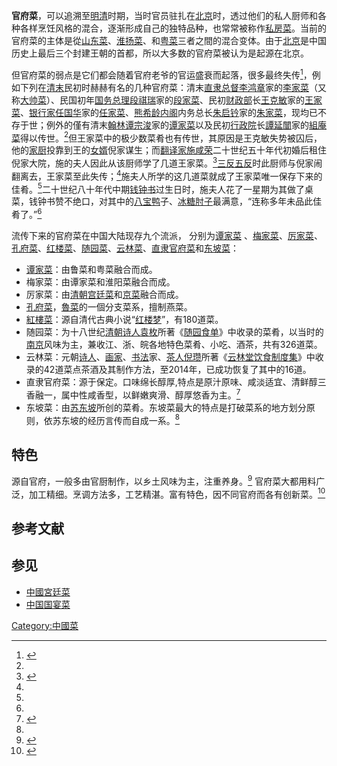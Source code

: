 {{expand|time=2016-12-22T05:50:36+00:00}}
{{中国菜}}

'''官府菜'''，可以追溯至[[明朝|明]][[清朝|清]]时期，当时官员驻扎在[[北京|北京]]时，透过他们的私人厨师和各种各样烹饪风格的混合，逐渐形成自己的独特品种，也常常被称作[[私房菜|私房菜]]。当前的官府菜的主体是從[[山东菜|山东菜]]、[[淮扬菜|淮扬菜]]、和[[粤菜|粤菜]]三者之間的混合变体。由于[[北京|北京]]是中国历史上最后三个封建王朝的首都，所以大多数的官府菜被认为是起源在北京。

但官府菜的弱点是它们都会随着官府老爷的官运盛衰而起落，很多最终失传<ref name=sjslddcsdwd>{{cite book | author=李媛|date= |title=舌尖上流动的城市味道|url=https://books.google.com/books?id=4dpmAwAAQBAJ&pg=PT5&lpg=PT5&dq=%E9%83%BD%E9%9A%8F%E7%9D%80%E5%AE%98%E5%BA%9C%E8%80%81%E7%88%B7%E7%9A%84%E7%9B%9B%E8%A1%B0%E8%80%8C%E8%B5%B7%E8%90%BD%EF%BC%8C%E6%9C%80%E7%BB%88%E7%81%B0%E9%A3%9E%E7%83%9F%E7%81%AD%E3%80%82&source=bl&ots=x2BFUBEyJP&sig=ACfU3U1zdIbSYERdCNcevYeToCXMYvU6LA&hl=en&sa=X&ved=2ahUKEwifjKXoxNrkAhXRKH0KHfc1BG4Q6AEwAHoECAkQAQ#v=onepage&q=%E9%83%BD%E9%9A%8F%E7%9D%80%E5%AE%98%E5%BA%9C%E8%80%81%E7%88%B7%E7%9A%84%E7%9B%9B%E8%A1%B0%E8%80%8C%E8%B5%B7%E8%90%BD%EF%BC%8C%E6%9C%80%E7%BB%88%E7%81%B0%E9%A3%9E%E7%83%9F%E7%81%AD%E3%80%82&f=false |year=2010年8月|chapter=第一章 |language=Zh-hans |location=[[北京市|北京市]] |publisher=[[金城出版社|金城出版社]] | page=252页|isbn=9787802513983 |access-date=2010年8月}}</ref>，例如下列在[[清末|清末]]民初时赫赫有名的几种官府菜：清末[[直隶总督|直隶总督]][[李鸿章|李鸿章]]家的[[李家菜|李家菜]]（又称[[大帅菜|大帅菜]]）、民国初年[[国务总理|国务总理]][[段祺瑞|段祺瑞]]家的[[段家菜|段家菜]]、民初[[中华民国财政部|财政部]]长[[王克敏|王克敏]]家的[[王家菜|王家菜]]、[[银行家|银行家]][[任国华|任国华]]家的[[任家菜|任家菜]]、[[熊希龄内阁|熊希龄内阁]]内务总长[[朱启钤|朱启钤]]家的[[朱家菜|朱家菜]]，现均已不存于世；例外的僅有清末[[翰林|翰林]][[谭宗浚|谭宗浚]]家的[[谭家菜|谭家菜]]以及民初[[國民政府|行政院]]长[[譚延闓|譚延闓]]家的[[組庵菜|組庵菜]]得以传世。<ref name=sjslddcsdwd/>但王家菜中的极少数菜肴也有传世，其原因是王克敏失势被囚后，他的[[家厨|家厨]]投靠到王的[[女婿|女婿]]倪家谋生；而[[翻译家|翻译家]][[施咸荣|施咸荣]]二十世纪五十年代初婚后租住倪家大院，施的夫人因此从该厨师学了几道王家菜。<ref name=lbjdgfc>{{cite web| url=http://inews.ifeng.com/50732829/news.shtml?&back | title=老北京的官府菜 | access-date=2017年2月26日}}</ref>[[三反五反运动|三反五反]]时此厨师与倪家闹翻离去，王家菜至此失传；<ref name=lbjdgfc/>施夫人所学的这几道菜就成了王家菜唯一保存下来的佳肴。<ref name=lbjdgfc/>二十世纪八十年代中期[[钱钟书|钱钟书]]过生日时，施夫人花了一星期为其做了桌菜，钱钟书赞不绝口，对其中的[[八宝鸭|八宝鸭]]子、[[冰糖|冰糖]][[肘子|肘子]]最满意，“连称多年未品此佳肴了。”<ref name=lbjdgfc/>

流传下来的官府菜在中国大陆现存九个流派， 分别为[[谭家菜|谭家菜]] 、[[梅家菜|梅家菜]]、[[厉家菜|厉家菜]]、[[孔府菜|孔府菜]]、[[红楼宴|红楼菜]]、[[随园菜|随园菜]]、[[云林菜|云林菜]]、[[直隶官府菜|直隶官府菜]]和[[东坡菜|东坡菜]]：
* [[谭家菜|谭家菜]]：由鲁菜和粤菜融合而成。
* 梅家菜：由谭家菜和淮阳菜融合而成。
* 厉家菜：由[[清朝|清朝]][[宫廷菜|宫廷菜]]和[[京菜|京菜]]融合而成。
* [[孔府菜|孔府菜]]，[[魯菜|魯菜]]的一個分支菜系，擅制燕菜。
* [[紅樓宴|紅樓菜]]：源自清代古典小说“[[红楼梦|红楼梦]]”，有180道菜。
* 随园菜：为十八世纪[[清朝|清朝]][[诗人|诗人]][[袁枚|袁枚]]所著《[[随园食单|随园食单]]》中收录的菜肴，以当时的[[南京|南京]]风味为主，兼收江、浙、皖各地特色菜肴、小吃、酒茶，共有326道菜。
* 云林菜：元朝[[诗人|诗人]]、[[画家|画家]]、[[书法|书法]]家、[[茶人|茶人]][[倪瓒|倪瓒]]所著《[[云林堂饮食制度集|云林堂饮食制度集]]》中收录的42道菜点茶酒及其制作方法，至2014年，已成功恢复了其中的16道。
* 直隶官府菜：源于保定。口味绵长醇厚,特点是原汁原味、咸淡适宜、清鲜醇三香融一，属中性咸香型，以鲜嫩爽滑、醇厚悠香为主。<ref name=zlgfc>{{cite web | url=http://www.sohu.com/a/134059208_635170 | title=直隶官府菜 | accessdate=April 14, 2017 | archive-date=2021-10-02 | archive-url=https://web.archive.org/web/20211002003541/https://www.sohu.com/a/134059208_635170 }}</ref>
* 东坡菜：由[[苏东坡|苏东坡]]所创的菜肴。东坡菜最大的特点是打破菜系的地方划分原则，依苏东坡的经历言传而自成一系。<ref name=zlgfc/>

== 特色 ==
源自官府，一般多由官厨制作，以乡土风味为主，注重养身。<ref name=food>{{cite web| url=https://books.google.com/books?id=PnTM8uUWyHEC&pg=PA61&lpg=PA61&dq=%E5%AE%98%E5%BA%9C%E8%8F%9C%E7%9A%84%E7%89%B9%E8%89%B2&source=bl&ots=ckJtdW6m-E&sig=0IL_8yxer0IIkOouqGhqAjNhnrk&hl=en&sa=X&ved=0ahUKEwjmgs6n9IbRAhVBWGMKHfoCDgYQ6AEITzAH#v=onepage&q=%E5%AE%98%E5%BA%9C%E8%8F%9C%E7%9A%84%E7%89%B9%E8%89%B2&f=false | title=官府菜| accessdate=July 31, 2013 }}</ref> 官府菜大都用料广泛，加工精细。烹调方法多，工艺精湛。富有特色，因不同官府而各有创新菜。<ref name=food0>{{cite web| url=https://books.google.com/books?id=CAKaDQAAQBAJ&pg=PT162&lpg=PT162&dq=%E5%AE%98%E5%BA%9C%E8%8F%9C%E7%9A%84%E7%89%B9%E8%89%B2&source=bl&ots=vvnDp4W53r&sig=PBGp82yFX3XQMtiC39oZWJkq9gU&hl=en&sa=X&ved=0ahUKEwiM5NuG9IbRAhUN62MKHSO1CRYQ6AEIXDAJ#v=onepage&q=%E5%AE%98%E5%BA%9C%E8%8F%9C%E7%9A%84%E7%89%B9%E8%89%B2&f=false | title=官府菜特征| accessdate=December 12, 2002 }}</ref>

== 参考文献 ==
{{Reflist}}

== 参见 ==

* [[中國宮廷菜|中國宮廷菜]]
* [[中国国宴菜|中国国宴菜]]

[[Category:中國菜|Category:中國菜]]
